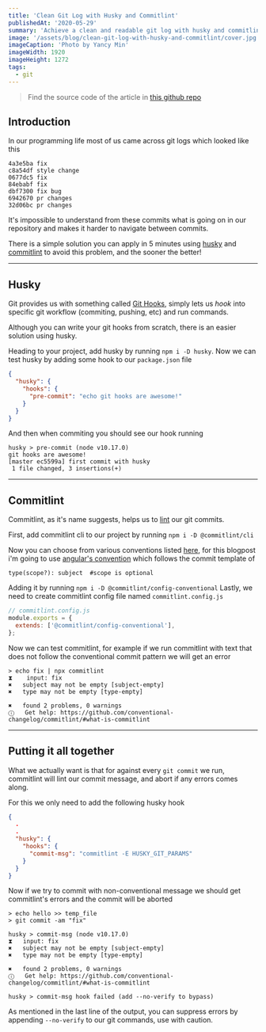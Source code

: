 ```yaml
---
title: 'Clean Git Log with Husky and Commitlint'
publishedAt: '2020-05-29'
summary: 'Achieve a clean and readable git log with husky and commitlint'
image: '/assets/blog/clean-git-log-with-husky-and-commitlint/cover.jpg'
imageCaption: 'Photo by Yancy Min'
imageWidth: 1920
imageHeight: 1272
tags:
  - git
---
```


> Find the source code of the article in [this github repo](https://github.com/talohana/husky-commitlint-blogpost)

## Introduction

In our programming life most of us came across git logs which looked like this

```text
4a3e5ba fix
c8a54df style change
0677dc5 fix
84ebabf fix
dbf7300 fix bug
6942670 pr changes
32d06bc pr changes
```

It's impossible to understand from these commits what is going on
in our repository and makes it harder to navigate between commits.

There is a simple solution you can apply in 5 minutes using [husky](https://github.com/typicode/husky)
and [commitlint](https://github.com/conventional-changelog/commitlint) to avoid this problem, and the sooner the better!

---

## Husky

Git provides us with something called [Git Hooks](https://git-scm.com/book/en/v2/Customizing-Git-Git-Hooks),
simply lets us _hook_ into specific git workflow (commiting, pushing, etc) and run commands.

Although you can write your git hooks from scratch, there is an easier solution using husky.

Heading to your project, add husky by running `npm i -D husky`.
Now we can test husky by adding some hook to our `package.json` file

```json
{
  "husky": {
    "hooks": {
      "pre-commit": "echo git hooks are awesome!"
    }
  }
}
```

And then when commiting you should see our hook running

```text
husky > pre-commit (node v10.17.0)
git hooks are awesome!
[master ec5599a] first commit with husky
 1 file changed, 3 insertions(+)
```

---

## Commitlint

Commitlint, as it's name suggests, helps us to [lint](<https://en.wikipedia.org/wiki/Lint_(software)>) our git commits.

First, add commitlint cli to our project by running `npm i -D @commitlint/cli`

Now you can choose from various conventions listed [here](https://github.com/conventional-changelog/commitlint#shared-configuration), for this blogpost i'm going to use [angular's convention](https://github.com/angular/angular/blob/22b96b9/CONTRIBUTING.md#-commit-message-guidelines) which follows the commit template of

```text
type(scope?): subject  #scope is optional
```

Adding it by running `npm i -D @commitlint/config-conventional`
Lastly, we need to create commitlint config file named `commitlint.config.js`

```js
// commitlint.config.js
module.exports = {
  extends: ['@commitlint/config-conventional'],
};
```

Now we can test commitlint, for example if we run commitlint with text that does not follow the conventional commit pattern we will get an error

```shell
> echo fix | npx commitlint
⧗    input: fix
✖   subject may not be empty [subject-empty]
✖   type may not be empty [type-empty]

✖   found 2 problems, 0 warnings
ⓘ   Get help: https://github.com/conventional-changelog/commitlint/#what-is-commitlint
```

---

## Putting it all together

What we actually want is that for against every `git commit` we run, commitlint will lint our commit message, and abort if any errors comes along.

For this we only need to add the following husky hook

```json
{
  .
  .
  "husky": {
    "hooks": {
      "commit-msg": "commitlint -E HUSKY_GIT_PARAMS"
    }
  }
}
```

Now if we try to commit with non-conventional message we should get commitlint's errors and the commit will be aborted

```shell
> echo hello >> temp_file
> git commit -am "fix"

husky > commit-msg (node v10.17.0)
⧗   input: fix
✖   subject may not be empty [subject-empty]
✖   type may not be empty [type-empty]

✖   found 2 problems, 0 warnings
ⓘ   Get help: https://github.com/conventional-changelog/commitlint/#what-is-commitlint

husky > commit-msg hook failed (add --no-verify to bypass)
```

As mentioned in the last line of the output, you can suppress errors by appending `--no-verify` to our git commands, use with caution.
